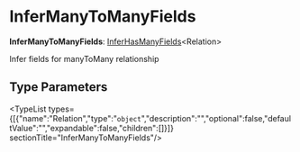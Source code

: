 
# InferManyToManyFields

 **InferManyToManyFields**: [InferHasManyFields](../types.DmlTypes.InferHasManyFields/page.mdx)&#60;Relation&#62;

Infer fields for manyToMany relationship

## Type Parameters

<TypeList types={[{"name":"Relation","type":"`object`","description":"","optional":false,"defaultValue":"","expandable":false,"children":[]}]}  sectionTitle="InferManyToManyFields"/>
